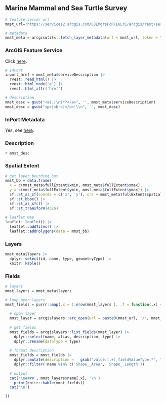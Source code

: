 ## Marine Mammal and Sea Turtle Survey

```r
# feature server url
mmst_url='https://services2.arcgis.com/C8EMgrsFcRFL6LrL/arcgis/rest/services/Marine_Mammal_and_Sea_Turtle_Survey/FeatureServer'

# metadata
mmst_meta = arcgisutils::fetch_layer_metadata(url = mmst_url, token = token)
```

### ArcGIS Feature Service

Click [here](`r mmst_url`).

```r
# InPort
inport_href = mmst_meta$serviceDescription |>
  rvest::read_html() |>
  rvest::html_node('a') |>
  rvest::html_attr('href')

# description
mmst_desc = gsub("<a(.|\n)*?</a>", '', mmst_meta$serviceDescription)
mmst_desc = gsub("<p>|<br>|</p>|\\n", '', mmst_desc)
```

### InPort Metadata

Yes, see [here](`r inport_href`).

### Description

`r mmst_desc`

### Spatial Extent

```r
# get layer bounding box
mmst_bb = data.frame(
  x = c(mmst_meta$fullExtent$xmin, mmst_meta$fullExtent$xmax), 
  y = c(mmst_meta$fullExtent$ymin, mmst_meta$fullExtent$ymax)) |>
  sf::st_as_sf(coords = c('x', 'y'), crs = mmst_meta$fullExtent$spatialReference$latestWkid) |>
  sf::st_bbox() |>
  sf::st_as_sfc() |>
  sf::st_transform(4326)
  
# leaflet map
leaflet::leaflet() |>
  leaflet::addTiles() |>
  leaflet::addPolygons(data = mmst_bb)
```

### Layers

```r
mmst_meta$layers |>
  dplyr::select(id, name, type, geometryType) |>
  knitr::kable()
```

### Fields

```r
# layers 
mmst_layers = mmst_meta$layers

# loop over layers
mmst_fields = purrr::map(.x = 1:nrow(mmst_layers ), .f = function(.x) {
  
  # open layer
  mmst_layer = arcgislayers::arc_open(url = paste0(mmst_url, '/', mmst_layers$id[.x]), token = token)
  
  # get fields
  mmst_fields = arcgislayers::list_fields(mmst_layer) |>
    dplyr::select(name, alias, description, type) |>
    dplyr::rename(dataType = type)
  
  # format description
  mmst_fields = mmst_fields |>
    dplyr::mutate(description =   gsub("value:(.+),fieldValueType.*", "\\1", gsub('\"|\\{', '', description))) |>
    dplyr::filter(!name %in% c('Shape__Area', 'Shape__Length'))
  
  # output
  cat('\n####', mmst_layers$name[.x], '\n')
    print(knitr::kable(mmst_fields))
  cat('\n')

})

```
